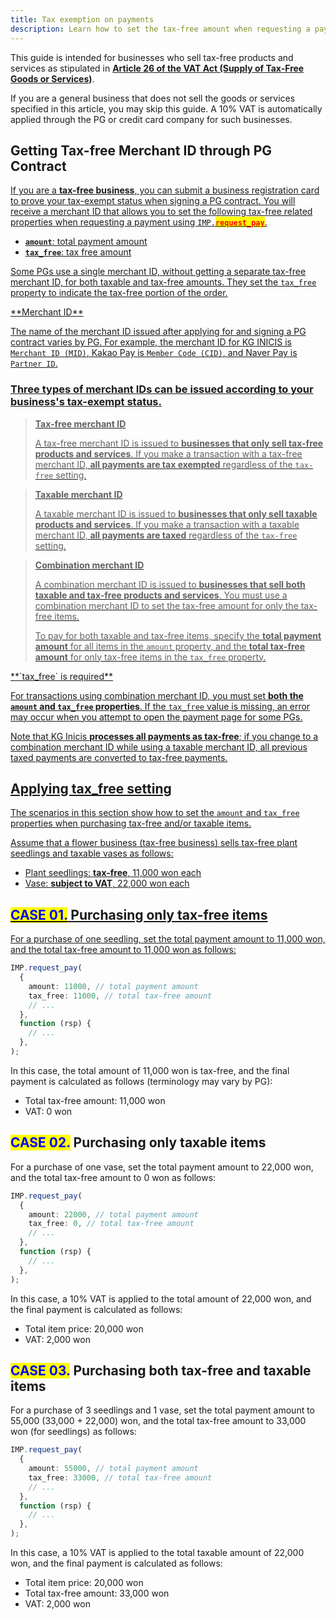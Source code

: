 ```yaml
---
title: Tax exemption on payments
description: Learn how to set the tax-free amount when requesting a payment.
---
```



This guide is intended for businesses who sell tax-free products and services as stipulated in [**Article 26 of the VAT Act (Supply of Tax-Free Goods or Services)**](https://txsi.hometax.go.kr/docs/customer/comment/comment_jomun_main_internet.jsp?node_id=null\&lawid=001571\&jomunkey=0026005\&lawnm=%EB%B6%80%EA%B0%80%EA%B0%80%EC%B9%98%EC%84%B8%EB%B2%95\&jomun_nm=%EC%A0%9C26%EC%A1%B0%E3%80%90%EC%9E%AC%ED%99%94%20%EB%98%90%EB%8A%94%20%EC%9A%A9%EC%97%AD%EC%9D%98%20%EA%B3%B5%EA%B8%89%EC%97%90%20%EB%8C%80%ED%95%9C%20%EB%A9%B4%EC%84%B8%E3%80%91\&public_ilja=20161220\&public_no=14387).

If you are a general business that does not sell the goods or services specified in this article,
you may skip this guide. A 10% VAT is automatically applied through the PG or credit card company
for such businesses.

## Getting Tax-free Merchant ID through PG Contract <a href="#pg" id="pg" />

If you are a **tax-free business**, you can submit a business registration card to prove your tax-exempt status when signing a PG contract. You will receive a merchant ID that allows you to set the following tax-free related properties when requesting a payment using `IMP.`<mark style="color:red;">**`request_pay`**</mark>.

- **`amount`**: total payment amount
- **`tax_free`**: tax free amount

Some PGs use a single merchant ID, without getting a separate tax-free merchant ID, for both taxable
and tax-free amounts. They set the `tax_free` property to indicate the tax-free portion of the
order.

<Hint style="info">
  **Merchant ID**

  The name of the merchant ID issued after applying for and signing a PG contract varies by PG. For example, the merchant ID for KG INICIS is `Merchant ID (MID)`, Kakao Pay is `Member Code (CID)`, and Naver Pay is `Partner ID`.
</Hint>

### Three types of merchant IDs can be issued according to your business's tax-exempt status.

> **Tax-free merchant ID**
>
> A tax-free merchant ID is issued to **businesses that only sell tax-free products and services**.
> If you make a transaction with a tax-free merchant ID, **all payments are tax exempted**
> regardless of the `tax-free` setting.

> **Taxable merchant ID**
>
> A taxable merchant ID is issued to **businesses that only sell taxable products and services**. If
> you make a transaction with a taxable merchant ID, **all payments are taxed** regardless of the
> `tax-free` setting.

> **Combination merchant ID**
>
> A combination merchant ID is issued to **businesses that sell both taxable and tax-free products
> and services**. You must use a combination merchant ID to set the tax-free amount for only the
> tax-free items.
>
> To pay for both taxable and tax-free items, specify the **total payment amount** for all items in
> the `amount` property, and the **total tax-free amount** for only tax-free items in the `tax_free`
> property.

<Hint style="warning">
  **`tax_free` is required**

  For transactions using combination merchant ID, you must set **both the `amount` and `tax_free` properties**. If the `tax_free` value is missing, an error may occur when you attempt to open the payment page for some PGs.

  Note that KG Inicis **processes all payments as tax-free**; if you change to a combination merchant ID while using a taxable merchant ID, all previous taxed payments are converted to tax-free payments.
</Hint>

## Applying tax\_free setting <a href="#taxfree" id="taxfree" />

The scenarios in this section show how to set the `amount` and `tax_free` properties when purchasing
tax-free and/or taxable items.

Assume that a flower business (tax-free business) sells tax-free plant seedlings and taxable vases
as follows:

- Plant seedlings: **tax-free**, 11,000 won each
- Vase: **subject to VAT**, 22,000 won each

## <mark style="color:blue;">CASE 01.</mark> Purchasing only tax-free items

For a purchase of one seedling, set the total payment amount to 11,000 won, and the total tax-free
amount to 11,000 won as follows:

```ts title="JavaScript"
IMP.request_pay(
  {
    amount: 11000, // total payment amount
    tax_free: 11000, // total tax-free amount
    // ...
  },
  function (rsp) {
    // ...
  },
);
```

In this case, the total amount of 11,000 won is tax-free, and the final payment is calculated as
follows (terminology may vary by PG):

- Total tax-free amount: 11,000 won
- VAT: 0 won

## <mark style="color:blue;">CASE 02.</mark> Purchasing only taxable items

For a purchase of one vase, set the total payment amount to 22,000 won, and the total tax-free
amount to 0 won as follows:

```ts title="JavaScript"
IMP.request_pay(
  {
    amount: 22000, // total payment amount
    tax_free: 0, // total tax-free amount
    // ...
  },
  function (rsp) {
    // ...
  },
);
```

In this case, a 10% VAT is applied to the total amount of 22,000 won, and the final payment is
calculated as follows:

- Total item price: 20,000 won
- VAT: 2,000 won

## <mark style="color:blue;">CASE 03.</mark> Purchasing both tax-free and taxable items

For a purchase of 3 seedlings and 1 vase, set the total payment amount to 55,000 (33,000 + 22,000)
won, and the total tax-free amount to 33,000 won (for seedlings) as follows:

```ts title="JavaScript"
IMP.request_pay(
  {
    amount: 55000, // total payment amount
    tax_free: 33000, // total tax-free amount
    // ...
  },
  function (rsp) {
    // ...
  },
);
```

In this case, a 10% VAT is applied to the total taxable amount of 22,000 won, and the final payment
is calculated as follows:

- Total item price: 20,000 won
- Total tax-free amount: 33,000 won
- VAT: 2,000 won
